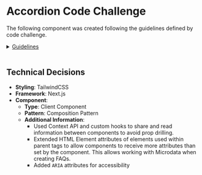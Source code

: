 
<Meta title="Home" />

# Accordion Code Challenge

The following component was created following the guidelines defined by code challenge.

<details>
    <summary><u>Guidelines</u></summary>
    <br/>

### Create React App
- Create a basic, new React application.
- Use any framework or build tool you would like (create-react-app, Vite, Next.js, etc).

### Create functional react Accordion
- Create a new functional React "Accordion" component that displays child components as sections.
- Each section will be hidden by default with a title that is shown at all times.
- If the title is clicked on, the section and its contents will toggle between being hidden and showing.

### Make the component reusable and modular
- The component should be fully reusable and modular so it can take in a dynamic amount of children.

### Only one Section Open
- Only one section inside the Accordion should be opened at a time.
- If the user opens a new section, the previous one will close.

### Use the component
- Use the new component you created and take each bullet point within these directions and use them as the sections inside the Accordion.
- The main bullet should be the title with each of the sub-bullet points being the contents.

### Make it look nice
- (extra) Add additional styling and animations to your component to show off your design skills.

</details>
<br/>

## Technical Decisions

- **Styling**: TailwindCSS
- **Framework**: Next.js
- **Component**:
  - **Type**: Client Component
  - **Pattern**: Composition Pattern
  - **Additional Information**:
    - Used Context API and custom hooks to share and read information between components to avoid prop drilling.
    - Extended HTML Element attributes of elements used within parent tags to allow components to receive more attributes than set by the component. This allows working with Microdata when creating FAQs.
    - Added `ARIA` attributes for accessibility


